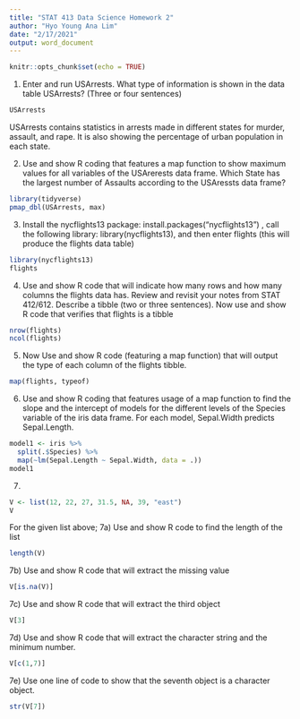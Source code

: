 ```yaml
---
title: "STAT 413 Data Science Homework 2"
author: "Hyo Young Ana Lim"
date: "2/17/2021"
output: word_document
---
```


```r
knitr::opts_chunk$set(echo = TRUE)
```

1) Enter and run USArrests. What type of information is shown in the data table USArrests?  (Three or four sentences)

```r
USArrests
```
USArrests contains statistics in arrests made in different states for murder, assault, and rape. It is also showing the percentage of urban population in each state. 

2) Use and show R coding that features a map function to show maximum values for all variables of the USArerests data frame.  Which State has the largest number of Assaults according to the USAressts data frame?

```r
library(tidyverse)
pmap_dbl(USArrests, max)
```

3) Install the nycflights13 package: install.packages("nycflights13") , call the following library:  library(nycflights13), and then enter flights (this will produce the flights data table)

```r
library(nycflights13)
flights
```

4) Use and show R code that will indicate how many rows and how many columns the flights data has.  Review and revisit your notes from STAT 412/612.  Describe a tibble (two or three sentences). Now use and show R code that verifies that flights is a tibble

```r
nrow(flights)
ncol(flights)
```

5) Now Use and show R code (featuring a map function) that will output the type of each column of the flights tibble.

```r
map(flights, typeof)
```

6)  Use and show R coding that features usage of a map function to find the slope and the intercept of models for the different levels of the Species variable of the iris data frame.  For each model, Sepal.Width predicts Sepal.Length.

```r
model1 <- iris %>%
  split(.$Species) %>%
  map(~lm(Sepal.Length ~ Sepal.Width, data = .))
model1
```

7)
```r
V <- list(12, 22, 27, 31.5, NA, 39, "east")
V
```

For the given list above;
7a) Use and show R code to find the length of the list
```r
length(V)
```

7b) Use and show R code that will extract the missing value
```r
V[is.na(V)]
```

7c) Use and show R code that will extract the third object
```r
V[3]
```

7d) Use and show R code that will extract the character string and the minimum number.
```r
V[c(1,7)]
```

7e) Use one line of code to show that the seventh object is a character object.
```r
str(V[7])
```
